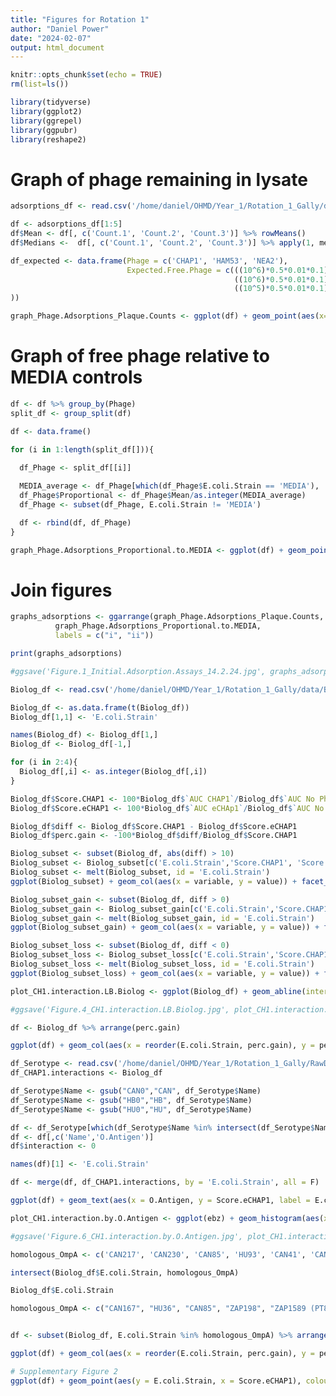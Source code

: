 ```yaml
---
title: "Figures for Rotation 1"
author: "Daniel Power"
date: "2024-02-07"
output: html_document
---
```


```r
knitr::opts_chunk$set(echo = TRUE)
rm(list=ls())

library(tidyverse)
library(ggplot2)
library(ggrepel)
library(ggpubr)
library(reshape2)
```

# Graph of phage remaining in lysate
```r
adsorptions_df <- read.csv('/home/daniel/OHMD/Year_1/Rotation_1_Gally/data/Phage.Adsorptions_24.11.24.csv', header = TRUE)

df <- adsorptions_df[1:5]
df$Mean <- df[, c('Count.1', 'Count.2', 'Count.3')] %>% rowMeans()
df$Medians <-  df[, c('Count.1', 'Count.2', 'Count.3')] %>% apply(1, median)

df_expected <- data.frame(Phage = c('CHAP1', 'HAM53', 'NEA2'),
                          Expected.Free.Phage = c(((10^6)*0.5*0.01*0.1),
                                                  ((10^6)*0.5*0.01*0.1),
                                                  ((10^5)*0.5*0.01*0.1)
))

graph_Phage.Adsorptions_Plaque.Counts <- ggplot(df) + geom_point(aes(x=Phage, y = Count.1, colour = E.coli.Strain), alpha = 0.3) + geom_point(aes(x=Phage, y = Count.2, colour = E.coli.Strain), alpha = 0.3) + geom_point(aes(x=Phage, y = Count.3, colour = E.coli.Strain), alpha = 0.3) + geom_point(aes(x=Phage, y = Medians, colour = E.coli.Strain), shape = 3, size = 3) + geom_text(data = df_expected, aes(x=Phage, y = Expected.Free.Phage, label = 'E'), size = 3) + theme_bw() + ylab('Free phage remaining in lysate')
```

# Graph of free phage relative to MEDIA controls
```r
df <- df %>% group_by(Phage)
split_df <- group_split(df)

df <- data.frame()

for (i in 1:length(split_df[])){

  df_Phage <- split_df[[i]]
  
  MEDIA_average <- df_Phage[which(df_Phage$E.coli.Strain == 'MEDIA'), 'Mean']
  df_Phage$Proportional <- df_Phage$Mean/as.integer(MEDIA_average)
  df_Phage <- subset(df_Phage, E.coli.Strain != 'MEDIA')

  df <- rbind(df, df_Phage)
}

graph_Phage.Adsorptions_Proportional.to.MEDIA <- ggplot(df) + geom_point(aes(x = E.coli.Strain, y = Proportional, colour = Phage), shape = 4, size = 3) + geom_text_repel(aes(x = E.coli.Strain, y = Proportional, colour = Phage, label = Phage), size = 3, ) + geom_hline(yintercept = 1) + theme_bw() + theme(legend.position = "none") + ylab('Free phage in lysate relative to MEDIA control')
```
# Join figures
```r
graphs_adsorptions <- ggarrange(graph_Phage.Adsorptions_Plaque.Counts, 
          graph_Phage.Adsorptions_Proportional.to.MEDIA,
          labels = c("i", "ii"))

print(graphs_adsorptions)

#ggsave('Figure.1_Initial.Adsorption.Assays_14.2.24.jpg', graphs_adsorptions)
```


```r
Biolog_df <- read.csv('/home/daniel/OHMD/Year_1/Rotation_1_Gally/data/Biolog_results.tsv', sep = '\t', header = F)

Biolog_df <- as.data.frame(t(Biolog_df))
Biolog_df[1,1] <- 'E.coli.Strain'

names(Biolog_df) <- Biolog_df[1,]
Biolog_df <- Biolog_df[-1,]

for (i in 2:4){
  Biolog_df[,i] <- as.integer(Biolog_df[,i])
}

Biolog_df$Score.CHAP1 <- 100*Biolog_df$`AUC CHAP1`/Biolog_df$`AUC No Phage`
Biolog_df$Score.eCHAP1 <- 100*Biolog_df$`AUC eCHAp1`/Biolog_df$`AUC No Phage`

Biolog_df$diff <- Biolog_df$Score.CHAP1 - Biolog_df$Score.eCHAP1
Biolog_df$perc.gain <- -100*Biolog_df$diff/Biolog_df$Score.CHAP1

Biolog_subset <- subset(Biolog_df, abs(diff) > 10)
Biolog_subset <- Biolog_subset[c('E.coli.Strain','Score.CHAP1', 'Score.eCHAP1')]
Biolog_subset <- melt(Biolog_subset, id = 'E.coli.Strain')
ggplot(Biolog_subset) + geom_col(aes(x = variable, y = value)) + facet_wrap(~E.coli.Strain, ncol = 7)

Biolog_subset_gain <- subset(Biolog_df, diff > 0)
Biolog_subset_gain <- Biolog_subset_gain[c('E.coli.Strain','Score.CHAP1', 'Score.eCHAP1')]
Biolog_subset_gain <- melt(Biolog_subset_gain, id = 'E.coli.Strain')
ggplot(Biolog_subset_gain) + geom_col(aes(x = variable, y = value)) + facet_wrap(~E.coli.Strain)

Biolog_subset_loss <- subset(Biolog_df, diff < 0)
Biolog_subset_loss <- Biolog_subset_loss[c('E.coli.Strain','Score.CHAP1', 'Score.eCHAP1')]
Biolog_subset_loss <- melt(Biolog_subset_loss, id = 'E.coli.Strain')
ggplot(Biolog_subset_loss) + geom_col(aes(x = variable, y = value)) + facet_wrap(~E.coli.Strain)
```
```r
plot_CH1.interaction.LB.Biolog <- ggplot(Biolog_df) + geom_abline(intercept = 0, slope = 1, colour = 'green') + geom_text(aes(x = Score.CHAP1, y = Score.eCHAP1, label = E.coli.Strain), size = 3) 

#ggsave('Figure.4_CH1.interaction.LB.Biolog.jpg', plot_CH1.interaction.LB.Biolog)
```

```r
df <- Biolog_df %>% arrange(perc.gain)

ggplot(df) + geom_col(aes(x = reorder(E.coli.Strain, perc.gain), y = perc.gain)) + theme(axis.text.x = element_text(angle=90, hjust=1))
```

```r
df_Serotype <- read.csv('/home/daniel/OHMD/Year_1/Rotation_1_Gally/RawDATA/Gally.Lab_Serotype.Prediction.tsv', sep = '\t', header = TRUE)
df_CHAP1.interactions <- Biolog_df

df_Serotype$Name <- gsub("CAN0","CAN", df_Serotype$Name)
df_Serotype$Name <- gsub("HB0","HB", df_Serotype$Name)
df_Serotype$Name <- gsub("HU0","HU", df_Serotype$Name)

df <- df_Serotype[which(df_Serotype$Name %in% intersect(df_Serotype$Name, df_CHAP1.interactions$E.coli.Strain)),]
df <- df[,c('Name','O.Antigen')]
df$interaction <- 0

names(df)[1] <- 'E.coli.Strain'

df <- merge(df, df_CHAP1.interactions, by = 'E.coli.Strain', all = F)

ggplot(df) + geom_text(aes(x = O.Antigen, y = Score.eCHAP1, label = E.coli.Strain), colour = 'green') + geom_text(aes(x = O.Antigen, y = Score.CHAP1, label = E.coli.Strain))

plot_CH1.interaction.by.O.Antigen <- ggplot(ebz) + geom_histogram(aes(x = CHAP1)) + geom_vline(xintercept = 50, colour = 'green') + facet_wrap(~O.Antigen) + labs(title = 'Ancestral CHAP1 interaction scores in AU by O-Antigen') +xlab('Interaction Score')

#ggsave('Figure.6_CH1.interaction.by.O.Antigen.jpg', plot_CH1.interaction.by.O.Antigen)
```

```r
homologous_OmpA <- c('CAN217', 'CAN230', 'CAN85', 'HU93', 'CAN41', 'CAN37', 'CAN197', 'CAN07', 'HU19', 'HU36', 'HU33', 'HU30', 'CAN14', 'CAN99', 'CAN21')

intersect(Biolog_df$E.coli.Strain, homologous_OmpA)

Biolog_df$E.coli.Strain

homologous_OmpA <- c("CAN167", "HU36", "CAN85", "ZAP198", "ZAP1589 (PT8)", "ZAP1599", "ZAP1465", "Sakai", "ZAP1163 (EDL)", "ZAP2617")


df <- subset(Biolog_df, E.coli.Strain %in% homologous_OmpA) %>% arrange(perc.gain)

ggplot(df) + geom_col(aes(x = reorder(E.coli.Strain, perc.gain), y = perc.gain)) + theme(axis.text.x = element_text(angle=90, hjust=1)) + xlab('E.coli Strain') + ylab('Percentage change in interaction score')

# Supplementary Figure 2
ggplot(df) + geom_point(aes(y = E.coli.Strain, x = Score.eCHAP1), colour = 'green') + geom_point(aes(y = E.coli.Strain, x = Score.CHAP1)) + xlab('Interaction score')


```

